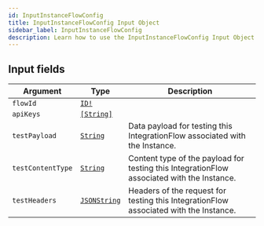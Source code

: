 ```yaml
---
id: InputInstanceFlowConfig
title: InputInstanceFlowConfig Input Object
sidebar_label: InputInstanceFlowConfig
description: Learn how to use the InputInstanceFlowConfig Input Object for Builder's API.
---
```


## Input fields

| Argument          | Type                                             | Description                                                                                |
| ----------------- | ------------------------------------------------ | ------------------------------------------------------------------------------------------ |
| `flowId`          | [`ID!`](/self-managed/composer/builder/api/schema/scalar/ID.mdx)                |                                                                                            |
| `apiKeys`         | [`[String]`](/self-managed/composer/builder/api/schema/scalar/String.mdx)       |                                                                                            |
| `testPayload`     | [`String`](/self-managed/composer/builder/api/schema/scalar/String.mdx)         | Data payload for testing this IntegrationFlow associated with the Instance.                |
| `testContentType` | [`String`](/self-managed/composer/builder/api/schema/scalar/String.mdx)         | Content type of the payload for testing this IntegrationFlow associated with the Instance. |
| `testHeaders`     | [`JSONString`](/self-managed/composer/builder/api/schema/scalar/JSONString.mdx) | Headers of the request for testing this IntegrationFlow associated with the Instance.      |
